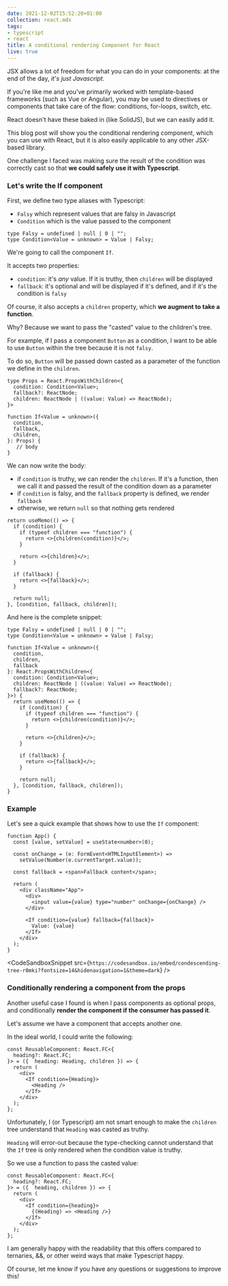 ```yaml
---
date: 2021-12-02T15:52:20+01:00
collection: react.mdx
tags:
- typescript
- react
title: A conditional rendering Component for React
live: true
---
```


JSX allows a lot of freedom for what you can do in your components: at the end of the day, _it's just Javascript_.

If you're like me and you've primarily worked with template-based frameworks (such as Vue or Angular), you may be used to directives or components that take care of the flow: conditions, for-loops, switch, etc.

React doesn't have these baked in (like SolidJS), but we can easily add it.

This blog post will show you the conditional rendering component, which you can use with React, but it is also easily applicable to any other JSX-based library.

One challenge I faced was making sure the result of the condition was correctly cast so that **we could safely use it with Typescript**.

### Let's write the If component

First, we define two type aliases with Typescript:

* `Falsy` which represent values that are falsy in Javascript
* `Condition` which is the value passed to the component

```tsx
type Falsy = undefined | null | 0 | "";
type Condition<Value = unknown> = Value | Falsy;
```

We're going to call the component `If`.

It accepts two properties:

* `condition`: it's _any_ value. If it is truthy, then `children` will be displayed
* `fallback`: it's optional and will be displayed if it's defined, and if it's the condition is `falsy`

Of course, it also accepts a `children` property, which **we augment to take a function**.

Why? Because we want to pass the "casted" value to the children's tree.

For example, if I pass a component `Button` as a condition, I want to be able to use `Button` within the tree because it is not `falsy`.

To do so, `Button` will be passed down casted as a parameter of the function we define in the `children`.

```tsx
type Props = React.PropsWithChildren<{
  condition: Condition<Value>;
  fallback?: ReactNode;
  children: ReactNode | ((value: Value) => ReactNode);
}>

function If<Value = unknown>({
  condition,
  fallback,
  children,
}: Props) {
   // body
}
```

We can now write the body:

* if `condition` is truthy, we can render the `children`. If it's a function, then we call it and passed the result of the condition down as a parameter
* if `condition` is falsy, and the `fallback` property is defined, we render `fallback`
* otherwise, we return `null` so that nothing gets rendered

```tsx
return useMemo(() => {
  if (condition) {
    if (typeof children === "function") {
      return <>{children(condition)}</>;
    }

    return <>{children}</>;
  }

  if (fallback) {
    return <>{fallback}</>;
  }

  return null;
}, [condition, fallback, children]);
```

And here is the complete snippet:

```tsx
type Falsy = undefined | null | 0 | "";
type Condition<Value = unknown> = Value | Falsy;

function If<Value = unknown>({
  condition,
  children,
  fallback
}: React.PropsWithChildren<{
  condition: Condition<Value>;
  children: ReactNode | ((value: Value) => ReactNode);
  fallback?: ReactNode;
}>) {
  return useMemo(() => {
    if (condition) {
      if (typeof children === "function") {
        return <>{children(condition)}</>;
      }

      return <>{children}</>;
    }

    if (fallback) {
      return <>{fallback}</>;
    }

    return null;
  }, [condition, fallback, children]);
}
```
### Example

Let's see a quick example that shows how to use the `If` component:

```tsx
function App() {
  const [value, setValue] = useState<number>(0);

  const onChange = (e: FormEvent<HTMLInputElement>) =>
    setValue(Number(e.currentTarget.value));

  const fallback = <span>Fallback content</span>;

  return (
    <div className="App">
      <div>
        <input value={value} type="number" onChange={onChange} />
      </div>

      <If condition={value} fallback={fallback}>
        Value: {value}
      </If>
    </div>
  );
}
```

<CodeSandboxSnippet src={`https://codesandbox.io/embed/condescending-tree-r0mki?fontsize=14&hidenavigation=1&theme=dark`} />

### Conditionally rendering a component from the props

Another useful case I found is when I pass components as optional props, and conditionally **render the component if the consumer has passed it**.

Let's assume we have a component that accepts another one.

In the ideal world, I could write the following:

```tsx
const ReusableComponent: React.FC<{
  heading?: React.FC;
}> = ({  heading: Heading, children }) => {
  return (
    <div>
      <If condition={Heading}>
        <Heading />
      </If>
    </div>
  );
};
```

Unfortunately, I (or Typescript) am not smart enough to make the `children` tree understand that `Heading` was casted as truthy.

`Heading` will error-out because the type-checking cannot understand that the `If` tree is only rendered when the condition value is truthy.

So we use a function to pass the casted value:

```tsx
const ReusableComponent: React.FC<{
  heading?: React.FC;
}> = ({  heading, children }) => {
  return (
    <div>
      <If condition={heading}>
        {(Heading) => <Heading />}
      </If>
    </div>
  );
};
```

I am generally happy with the readability that this offers compared to ternaries, &&, or other weird ways that make Typescript happy.

Of course, let me know if you have any questions or suggestions to improve this!
